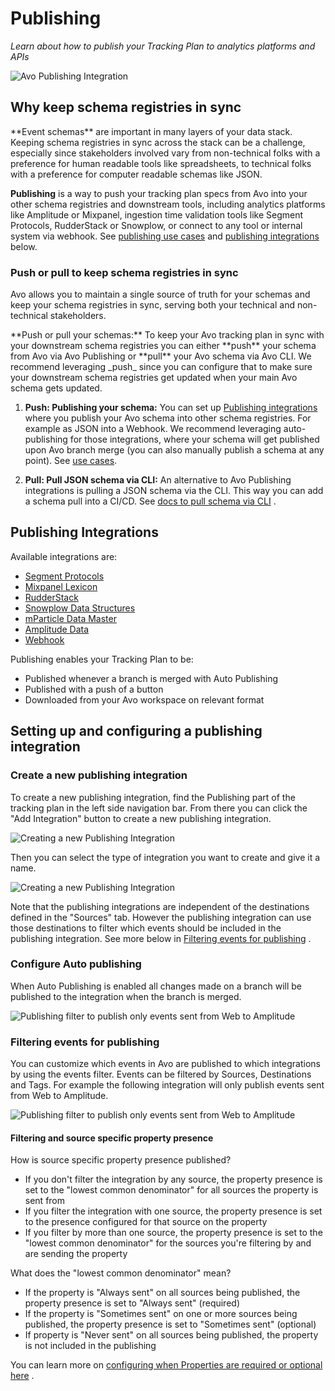 
# Publishing

_Learn about how to publish your Tracking Plan to analytics platforms and APIs_

![Avo Publishing Integration](/images/publishing.svg)

## Why keep schema registries in sync

<Callout>
  **Event schemas** are important in many layers of your data stack. Keeping
  schema registries in sync across the stack can be a challenge, especially
  since stakeholders involved vary from non-technical folks with a preference
  for human readable tools like spreadsheets, to technical folks with a
  preference for computer readable schemas like JSON.
</Callout>

**Publishing** is a way to push your tracking plan specs from Avo into your other
schema registries and downstream tools, including analytics platforms like
Amplitude or Mixpanel, ingestion time validation tools like Segment Protocols,
RudderStack or Snowplow, or connect to any tool or internal system via webhook.
See [publishing use cases](#publishing-use-cases) and [publishing integrations](#publishing-integrations) below.

### Push or pull to keep schema registries in sync

Avo allows you to maintain a single source of truth for your schemas and keep
your schema registries in sync, serving both your technical and non-technical
stakeholders.

<Callout>
  **Push or pull your schemas:** To keep your Avo tracking plan in sync with
  your downstream schema registries you can either **push** your schema from Avo
  via Avo Publishing or **pull** your Avo schema via Avo CLI. We recommend
  leveraging _push_ since you can configure that to make sure your downstream
  schema registries get updated when your main Avo schema gets updated.
</Callout>

1. **Push: Publishing your schema:** You can set up [Publishing integrations](#publishing-integrations)
   where you publish your Avo schema into other schema registries. For example as
   JSON into a Webhook. We recommend leveraging auto-publishing for those
   integrations, where your schema will get published upon Avo branch merge
   (you can also manually publish a schema at any point). See [use cases](#publishing-use-cases).

2. **Pull: Pull JSON schema via CLI:** An alternative to Avo Publishing integrations
   is pulling a JSON schema via the CLI. This way you can add a schema pull into
   a CI/CD. See [docs to pull schema via CLI](/workspace/tracking-plan/exporting#pull-json-schema-via-the-cli)
   .

## Publishing Integrations

Available integrations are:

- [Segment Protocols](/publishing/segment-protocols)
- [Mixpanel Lexicon](/publishing/mixpanel-lexicon)
- [RudderStack](/publishing/rudderstack)
- [Snowplow Data Structures](/publishing/snowplow-data-structures)
- [mParticle Data Master](/publishing/mparticle-data-master)
- [Amplitude Data](/publishing/amplitude-govern)
- [Webhook](/publishing/webhook-publishing)

Publishing enables your Tracking Plan to be:

- Published whenever a branch is merged with Auto Publishing
- Published with a push of a button
- Downloaded from your Avo workspace on relevant format

## Setting up and configuring a publishing integration

### Create a new publishing integration

To create a new publishing integration, find the Publishing part of the tracking plan in the left side navigation bar. From there you can click the "Add Integration" button to create a new publishing integration.

![Creating a new Publishing Integration](/images/workspace/nav-publishing.png)

Then you can select the type of integration you want to create and give it a name.

![Creating a new Publishing Integration](/images/workspace/integrations/create-integration.png)

Note that the publishing integrations are independent of the destinations defined in the "Sources" tab. However the publishing integration can use those destinations to filter which events should be included in the publishing integration. See more below in [Filtering events for publishing](/workspace/tracking-plan/publishing#filtering-events-for-publishing)
.

### Configure Auto publishing

When Auto Publishing is enabled all changes made on a branch will be published to the integration when the branch is merged.

![Publishing filter to publish only events sent from Web to Amplitude](/images/auto_publishing.png)

### Filtering events for publishing

You can customize which events in Avo are published to which integrations by using the events filter. Events can be filtered by Sources, Destinations and Tags. For example the following integration will only publish events sent from Web to Amplitude.

![Publishing filter to publish only events sent from Web to Amplitude](/images/publish_filter.png)

#### Filtering and source specific property presence

How is source specific property presence published?

- If you don't filter the integration by any source, the property presence is set to the "lowest common denominator" for all sources the property is sent from
- If you filter the integration with one source, the property presence is set to the presence configured for that source on the property
- If you filter by more than one source, the property presence is set to the "lowest common denominator" for the sources you're filtering by and are sending the property

What does the "lowest common denominator" mean?

- If the property is "Always sent" on all sources being published, the property presence is set to "Always sent" (required)
- If the property is "Sometimes sent" on one or more sources being published, the property presence is set to "Sometimes sent" (optional)
- If property is "Never sent" on all sources being published, the property is not included in the publishing

You can learn more on [configuring when Properties are required or optional here](/workspace/tracking-plan/properties#a-nameproperty-presence-configurationa-configuring-when-properties-are-required-or-optional)
.
